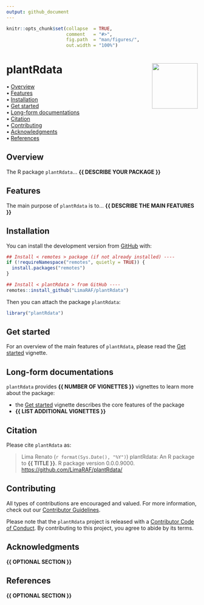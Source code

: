 ```yaml
---
output: github_document
---
```


<!-- README.md is generated from README.Rmd. Please edit that file -->


```r
knitr::opts_chunk$set(collapse  = TRUE,
                      comment   = "#>",
                      fig.path  = "man/figures/",
                      out.width = "100%")
```



plantRdata <img src="man/figures/package-sticker.png" align="right" style="float:right; height:120px;"/>
=========================================================

<!-- badges: start -->
<!-- badges: end -->



<p align="left">
  • <a href="#overview">Overview</a><br>
  • <a href="#features">Features</a><br>
  • <a href="#installation">Installation</a><br>
  • <a href="#get-started">Get started</a><br>
  • <a href="#long-form-documentations">Long-form documentations</a><br>
  • <a href="#citation">Citation</a><br>
  • <a href="#contributing">Contributing</a><br>
  • <a href="#acknowledgments">Acknowledgments</a><br>
  • <a href="#references">References</a>
</p>



## Overview


The R package `plantRdata`... **{{ DESCRIBE YOUR PACKAGE }}**



## Features

The main purpose of `plantRdata` is to... **{{ DESCRIBE THE MAIN FEATURES }}**



## Installation

You can install the development version from [GitHub](https://github.com/) with:

```r
## Install < remotes > package (if not already installed) ----
if (!requireNamespace("remotes", quietly = TRUE)) {
  install.packages("remotes")
}

## Install < plantRdata > from GitHub ----
remotes::install_github("LimaRAF/plantRdata")
```

Then you can attach the package `plantRdata`:

```r
library("plantRdata")
```



## Get started

For an overview of the main features of `plantRdata`, please read the 
[Get started](https://LimaRAF.github.io/plantRdata/articles/plantRdata.html)
vignette.



## Long-form documentations

`plantRdata` provides **{{ NUMBER OF VIGNETTES }}** vignettes to learn more about the package:

- the [Get started](https://LimaRAF.github.io/plantRdata/articles/plantRdata.html)
vignette describes the core features of the package
- **{{ LIST ADDITIONAL VIGNETTES }}**



## Citation

Please cite `plantRdata` as: 

> Lima Renato (`r format(Sys.Date(), "%Y")`) plantRdata: An R 
package to **{{ TITLE }}**. R package version 0.0.0.9000. 
<https://github.com/LimaRAF/plantRdata/>



## Contributing

All types of contributions are encouraged and valued. For more information, 
check out our [Contributor Guidelines](https://github.com/LimaRAF/plantRdata/blob/main/CONTRIBUTING.md).

Please note that the `plantRdata` project is released with a 
[Contributor Code of Conduct](https://contributor-covenant.org/version/2/1/CODE_OF_CONDUCT.html). 
By contributing to this project, you agree to abide by its terms.



## Acknowledgments

**{{ OPTIONAL SECTION }}**



## References

**{{ OPTIONAL SECTION }}**
